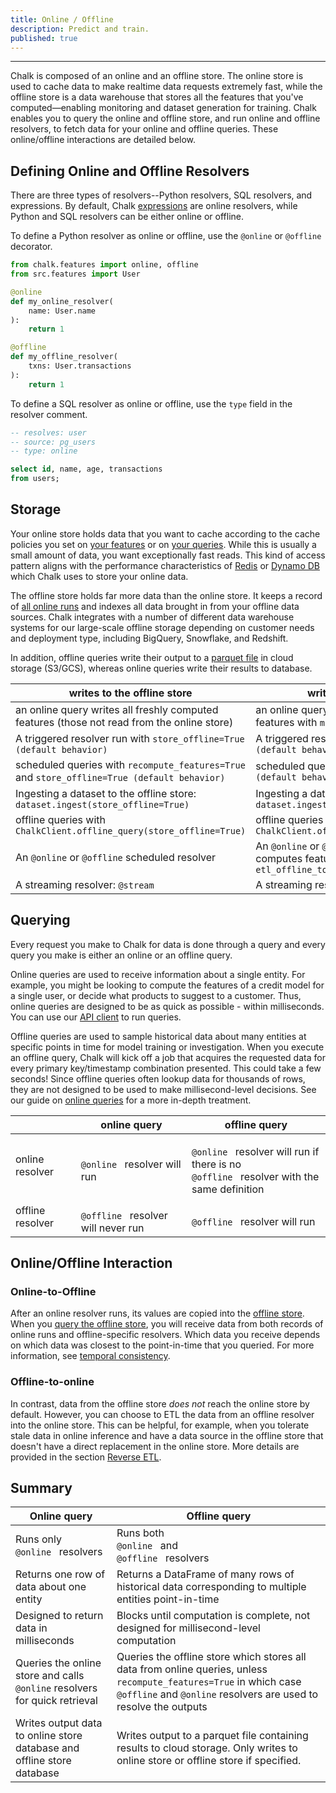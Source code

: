 ```yaml
---
title: Online / Offline
description: Predict and train.
published: true
---
```

---

Chalk is composed of an online and an offline store. The online store is used to cache data to make
realtime data requests extremely fast, while the offline store is a data warehouse that stores
all the features that you've computed—enabling monitoring and dataset generation for training.
Chalk enables you to query the online and offline store, and run online and offline resolvers, to fetch
data for your online and offline queries. These online/offline interactions are detailed below.

## Defining Online and Offline Resolvers

There are three types of resolvers--Python resolvers, SQL resolvers, and expressions.
By default, Chalk [expressions](/docs/expression) are online resolvers, while Python
and SQL resolvers can be either online or offline.

To define a Python resolver as online or offline, use the `@online` or `@offline` decorator.

```python
from chalk.features import online, offline
from src.features import User

@online
def my_online_resolver(
    name: User.name
):
    return 1

@offline
def my_offline_resolver(
    txns: User.transactions
):
    return 1
```

To define a SQL resolver as online or offline, use the `type` field in the resolver comment.

```sql
-- resolves: user
-- source: pg_users
-- type: online

select id, name, age, transactions
from users;
```

## Storage

Your online store holds data that you want to cache
according to the cache policies you set on [your features](/docs/feature-caching) or
on [your queries](/docs/query-caching). While this is usually a small amount of data,
you want exceptionally fast reads.
This kind of access pattern aligns
with the performance characteristics of [Redis](https://redis.com) or [Dynamo DB](https://aws.amazon.com/dynamodb/)
which Chalk uses to store your online data.

The offline store holds far more data than the online store.
It keeps a record of [all online runs](#online-to-offline)
and indexes all data brought in from your offline data sources.
Chalk integrates with a number of different data warehouse systems for our large-scale
offline storage depending on customer needs and deployment type,
including BigQuery, Snowflake, and Redshift.

In addition, offline queries write their output to a [parquet file](https://parquet.apache.org/)
in cloud storage (S3/GCS), whereas online queries write their results to database.

| writes to the offline store                                            | writes to the online store                                                          |
|------------------------------------------------------------------------|-------------------------------------------------------------------------------------|
| an online query writes all freshly computed features (those not read from the online store)     | an online query writes all freshly computed features with `max_staleness != 0`                      |
| A triggered resolver run with `store_offline=True (default behavior)` | A triggered resolver run with `store_online=True (default behavior)`               |
| scheduled queries with `recompute_features=True` and `store_offline=True (default behavior)` | scheduled query with `store_online=True (default behavior)`         |
| Ingesting a dataset to the offline store: `dataset.ingest(store_offline=True)` | Ingesting a dataset to the online store: `dataset.ingest(store_online=True)`|
| offline queries with `ChalkClient.offline_query(store_offline=True)` | offline queries with `ChalkClient.offline_query(store_online=True)`|
| An `@online` or `@offline` scheduled resolver                          | An `@online` or `@offline` scheduled resolver that computes features with `max_staleness!=0` and `etl_offline_to_online=True` |
| A streaming resolver: `@stream`                                        | A streaming resolver: `@stream`                                                      |


## Querying

Every request you make to Chalk for data is done through a query and every query
you make is either an online or an offline query.

Online queries are used to receive information about a single entity.
For example, you might be looking to compute the features of a
credit model for a single user, or decide what products to suggest
to a customer. Thus, online queries are designed to be as quick as possible -
within milliseconds. You can use our [API client](/docs/query-basics) to run
queries.

Offline queries are used to sample historical data about many entities
at specific points in time for model training or investigation.
When you execute an offline query, Chalk will kick off a job that acquires the requested data for
every primary key/timestamp combination presented. This could take a few seconds!
Since offline queries often lookup data for thousands of
rows, they are not designed to be used to make millisecond-level decisions.
See our guide on [online queries](/docs/query-offline)
for a more in-depth treatment.

|                  | online query                                                                                                                       | offline query                                                                                                                                                                                                                                                                           |
|------------------|------------------------------------------------------------------------------------------------------------------------------------|-----------------------------------------------------------------------------------------------------------------------------------------------------------------------------------------------------------------------------------------------------------------------------------------|
| online resolver  | <code className="whitespace-nowrap before:content-none text-pink-400 after:content-none"> @online </code> resolver will run        | <code className="whitespace-nowrap before:content-none text-pink-400 after:content-none"> @online </code> resolver will run if there is no <code className="whitespace-nowrap before:content-none text-pink-400 after:content-none"> @offline </code> resolver with the same definition |
| offline resolver | <code className="whitespace-nowrap before:content-none text-pink-400 after:content-none"> @offline </code> resolver will never run | <code className="whitespace-nowrap before:content-none text-pink-400 after:content-none"> @offline </code> resolver will run                                                                                                                                                            |


## Online/Offline Interaction

### Online-to-Offline

After an online resolver runs, its values are copied into the [offline store](#storage).
When you [query the offline store](/docs/query-offline),
you will receive data from both records of online runs and offline-specific resolvers.
Which data you receive depends on which data was closest to the point-in-time
that you queried.
For more information, see [temporal consistency](/docs/temporal-consistency).

### Offline-to-online

In contrast, data from the offline store _does not_
reach the online store by default.
However, you can choose to ETL the data from an offline
resolver into the online store.
This can be helpful, for example,
when you tolerate stale data in online inference and
have a data source in the offline store that doesn't
have a direct replacement in the online store.
More details are provided in the section [Reverse ETL](/docs/reverse-etl).

## Summary

| Online query                                                                                                                  | Offline query                                                                                                                                                                                                                                |
|-------------------------------------------------------------------------------------------------------------------------------|----------------------------------------------------------------------------------------------------------------------------------------------------------------------------------------------------------------------------------------------|
| Runs only <code className="whitespace-nowrap before:content-none text-pink-400 after:content-none"> @online </code> resolvers | Runs both <code className="whitespace-nowrap before:content-none text-pink-400 after:content-none"> @online </code> and <code className="whitespace-nowrap before:content-none text-pink-400 after:content-none"> @offline </code> resolvers |
| Returns one row of data about one entity                                                                                      | Returns a DataFrame of many rows of historical data corresponding to multiple entities point-in-time                                                                                                                                         |
| Designed to return data in milliseconds                                                                           | Blocks until computation is complete, not designed for millisecond-level computation                                                                                                                                                         |
| Queries the online store and calls `@online` resolvers for quick retrieval                                                    | Queries the offline store which stores all data from online queries, unless `recompute_features=True` in which case `@offline` and `@online` resolvers are used to resolve the outputs
| Writes output data to online store database and offline store database                                                        | Writes output to a parquet file containing results to cloud storage. Only writes to online store or offline store if specified.

